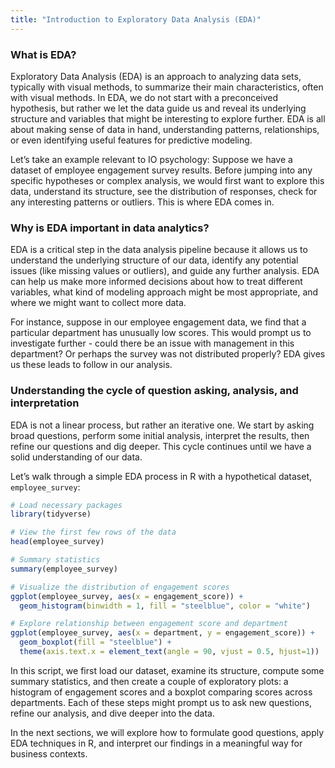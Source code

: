 ```yaml
---
title: "Introduction to Exploratory Data Analysis (EDA)"
---
```


### What is EDA?

Exploratory Data Analysis (EDA) is an approach to analyzing data sets, typically with visual methods, to summarize their main characteristics, often with visual methods. In EDA, we do not start with a preconceived hypothesis, but rather we let the data guide us and reveal its underlying structure and variables that might be interesting to explore further. EDA is all about making sense of data in hand, understanding patterns, relationships, or even identifying useful features for predictive modeling.  

Let's take an example relevant to IO psychology: Suppose we have a dataset of employee engagement survey results. Before jumping into any specific hypotheses or complex analysis, we would first want to explore this data, understand its structure, see the distribution of responses, check for any interesting patterns or outliers. This is where EDA comes in.  


### Why is EDA important in data analytics?

EDA is a critical step in the data analysis pipeline because it allows us to understand the underlying structure of our data, identify any potential issues (like missing values or outliers), and guide any further analysis. EDA can help us make more informed decisions about how to treat different variables, what kind of modeling approach might be most appropriate, and where we might want to collect more data.  

For instance, suppose in our employee engagement data, we find that a particular department has unusually low scores. This would prompt us to investigate further - could there be an issue with management in this department? Or perhaps the survey was not distributed properly? EDA gives us these leads to follow in our analysis.  


### Understanding the cycle of question asking, analysis, and interpretation

EDA is not a linear process, but rather an iterative one. We start by asking broad questions, perform some initial analysis, interpret the results, then refine our questions and dig deeper. This cycle continues until we have a solid understanding of our data.  

Let's walk through a simple EDA process in R with a hypothetical dataset, `employee_survey`:  

```r
# Load necessary packages
library(tidyverse)

# View the first few rows of the data
head(employee_survey)

# Summary statistics
summary(employee_survey)

# Visualize the distribution of engagement scores
ggplot(employee_survey, aes(x = engagement_score)) +
  geom_histogram(binwidth = 1, fill = "steelblue", color = "white")

# Explore relationship between engagement score and department
ggplot(employee_survey, aes(x = department, y = engagement_score)) +
  geom_boxplot(fill = "steelblue") +
  theme(axis.text.x = element_text(angle = 90, vjust = 0.5, hjust=1))
```


In this script, we first load our dataset, examine its structure, compute some summary statistics, and then create a couple of exploratory plots: a histogram of engagement scores and a boxplot comparing scores across departments. Each of these steps might prompt us to ask new questions, refine our analysis, and dive deeper into the data.  


In the next sections, we will explore how to formulate good questions, apply EDA techniques in R, and interpret our findings in a meaningful way for business contexts.  
